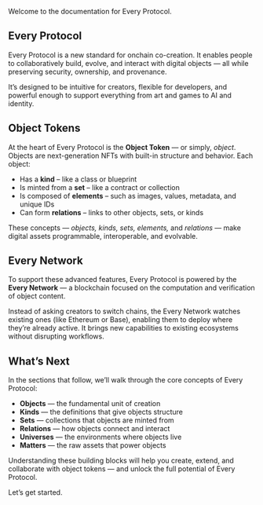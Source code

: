 Welcome to the documentation for Every Protocol.

## Every Protocol

Every Protocol is a new standard for onchain co-creation. It enables people to collaboratively build, evolve, and interact with digital objects — all while preserving security, ownership, and provenance.

It’s designed to be intuitive for creators, flexible for developers, and powerful enough to support everything from art and games to AI and identity.

## Object Tokens

At the heart of Every Protocol is the **Object Token** — or simply, *object*.
Objects are next-generation NFTs with built-in structure and behavior. Each object:

- Has a **kind** – like a class or blueprint
- Is minted from a **set** – like a contract or collection
- Is composed of **elements** – such as images, values, metadata, and unique IDs
- Can form **relations** – links to other objects, sets, or kinds

These concepts — _objects, kinds, sets, elements,_ and _relations_ — make digital assets programmable, interoperable, and evolvable.

## Every Network

To support these advanced features, Every Protocol is powered by the **Every Network** — a blockchain focused on the computation and verification of object content.

Instead of asking creators to switch chains, the Every Network watches existing ones (like Ethereum or Base), enabling them to deploy where they’re already active. It brings new capabilities to existing ecosystems without disrupting workflows.

## What’s Next

In the sections that follow, we’ll walk through the core concepts of Every Protocol:

- **Objects** — the fundamental unit of creation
- **Kinds** — the definitions that give objects structure
- **Sets** — collections that objects are minted from
- **Relations** — how objects connect and interact
- **Universes** — the environments where objects live
- **Matters** — the raw assets that power objects

Understanding these building blocks will help you create, extend, and collaborate with object tokens — and unlock the full potential of Every Protocol.

Let’s get started.
